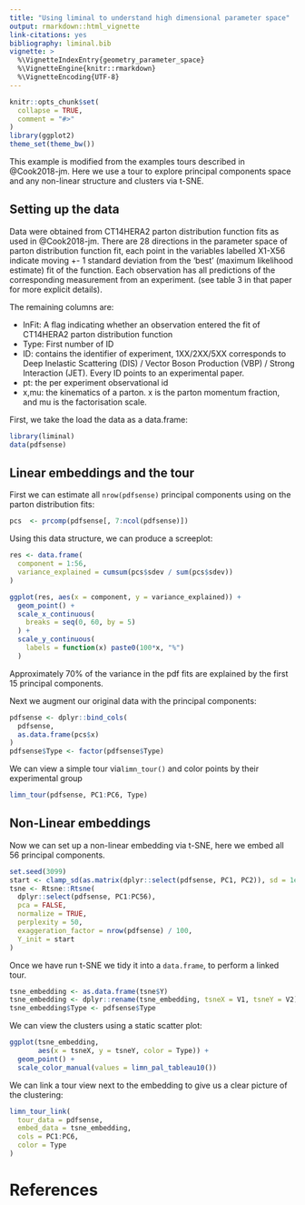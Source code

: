 ```yaml
---
title: "Using liminal to understand high dimensional parameter space"
output: rmarkdown::html_vignette
link-citations: yes
bibliography: liminal.bib
vignette: >
  %\VignetteIndexEntry{geometry_parameter_space}
  %\VignetteEngine{knitr::rmarkdown}
  %\VignetteEncoding{UTF-8}
---
```


```r
knitr::opts_chunk$set(
  collapse = TRUE,
  comment = "#>"
)
library(ggplot2)
theme_set(theme_bw())
```


This example is modified from the examples tours described in @Cook2018-jm.
Here we use a tour to explore principal components space and 
any non-linear structure and clusters via t-SNE.

## Setting up the data 

Data were obtained from CT14HERA2 parton distribution function
fits as used in @Cook2018-jm. There are 28 directions in the parameter
space of parton distribution function fit, each point in the variables
labelled X1-X56 indicate moving +- 1 standard deviation from the 'best' 
(maximum likelihood estimate) fit of the function. Each observation has
all predictions of the corresponding measurement from an experiment. 
 (see table 3 in that paper for more explicit details). 
 
The remaining columns are:
 
 * InFit: A flag indicating whether an observation entered the fit of
   CT14HERA2 parton distribution function
 * Type: First number of ID
 * ID: contains the identifier of experiment, 1XX/2XX/5XX corresponds
 to Deep Inelastic Scattering (DIS) / Vector Boson Production (VBP) / 
  Strong Interaction (JET). Every ID points to an experimental paper.   
 * pt: the per experiment observational id
 * x,mu: the kinematics of a parton. x is the parton momentum fraction, and
 mu is the factorisation scale.

First, we take the load the data as a data.frame:

```r
library(liminal)
data(pdfsense)
```

## Linear embeddings and the tour

First we can estimate all `nrow(pdfsense)` principal components
using on the parton distribution fits:
```r
pcs  <- prcomp(pdfsense[, 7:ncol(pdfsense)])
```

Using this data structure, we can produce a screeplot:
```r
res <- data.frame(
  component = 1:56, 
  variance_explained = cumsum(pcs$sdev / sum(pcs$sdev))
)

ggplot(res, aes(x = component, y = variance_explained)) +
  geom_point() +
  scale_x_continuous(
    breaks = seq(0, 60, by = 5)
  ) +
  scale_y_continuous(
    labels = function(x) paste0(100*x, "%")
  )
```

Approximately 70% of the variance in the pdf fits are explained by the first 15 principal components.

Next we augment our original data with the principal components:

```r
pdfsense <- dplyr::bind_cols(
  pdfsense, 
  as.data.frame(pcs$x)
)
pdfsense$Type <- factor(pdfsense$Type)
```

We can view a simple tour via`limn_tour()` and color points
by their experimental group

```r
limn_tour(pdfsense, PC1:PC6, Type)
```


## Non-Linear embeddings

Now we can set up a non-linear embedding via t-SNE, here
we embed all 56 principal components.
```r
set.seed(3099)
start <- clamp_sd(as.matrix(dplyr::select(pdfsense, PC1, PC2)), sd = 1e-4)
tsne <- Rtsne::Rtsne(
  dplyr::select(pdfsense, PC1:PC56),
  pca = FALSE, 
  normalize = TRUE,
  perplexity = 50,
  exaggeration_factor = nrow(pdfsense) / 100,
  Y_init = start
)
```

Once we have run t-SNE we tidy it into a `data.frame`, to perform a linked
tour.

```r
tsne_embedding <- as.data.frame(tsne$Y)
tsne_embedding <- dplyr::rename(tsne_embedding, tsneX = V1, tsneY = V2)
tsne_embedding$Type <- pdfsense$Type
```

We can view the clusters using a static scatter plot:
```r
ggplot(tsne_embedding, 
       aes(x = tsneX, y = tsneY, color = Type)) +
  geom_point() +
  scale_color_manual(values = limn_pal_tableau10())
```

We can link a tour view next to the embedding to give us
a clear picture of the clustering:

```r
limn_tour_link(
  tour_data = pdfsense,
  embed_data = tsne_embedding,
  cols = PC1:PC6,
  color = Type
)
```


# References {-}
